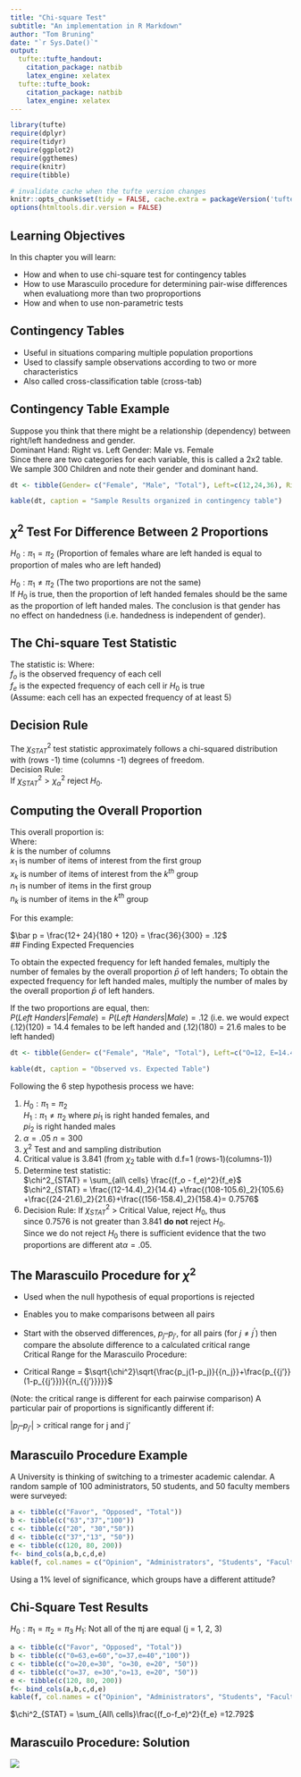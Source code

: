 ```yaml
---
title: "Chi-square Test"
subtitle: "An implementation in R Markdown"
author: "Tom Bruning"
date: "`r Sys.Date()`"
output:
  tufte::tufte_handout:
    citation_package: natbib
    latex_engine: xelatex
  tufte::tufte_book:
    citation_package: natbib
    latex_engine: xelatex
---
```


```r
library(tufte)
require(dplyr)
require(tidyr)
require(ggplot2)
require(ggthemes)
require(knitr)
require(tibble)

# invalidate cache when the tufte version changes
knitr::opts_chunk$set(tidy = FALSE, cache.extra = packageVersion('tufte'))
options(htmltools.dir.version = FALSE)
```



## Learning Objectives  

In this chapter you will learn:  

* How and when to use chi-square test for contingency tables   
* How to use Marascuilo procedure for determining pair-wise differences when evaluationg more than two proproportions   
* How and when to use non-parametric tests  

## Contingency Tables   

* Useful in situations comparing multiple population proportions   
* Used to classify sample observations according to two or more characteristics   
* Also called cross-classification table (cross-tab)   

## Contingency Table Example   

Suppose you think that there might be a relationship (dependency) between right/left handedness and gender.  
Dominant Hand: Right vs. Left 
Gender: Male vs. Female  
Since there are two categories for each variable, this is called a 2x2 table.  
We sample 300 Children and note their gender and dominant hand.
```r

dt <- tibble(Gender= c("Female", "Male", "Total"), Left=c(12,24,36), Right=c(108,156,264), Total=c(120,180,300))

kable(dt, caption = "Sample Results organized in contingency table")

```

## $\chi^2$ Test For Difference Between 2 Proportions  

$H_0:\pi_1 = \pi_2$ (Proportion of females whare are left handed is equal to proportion of males who are left handed)  

$H_0:\pi_1 \ne \pi_2$  (The two proportions are not the same)  
If $H_0$ is true, then the proportion of left handed females should be the same as the proportion of left handed males.  The conclusion is that gender has no effect on handedness (i.e. handedness is independent of gender).  

## The Chi-square Test Statistic  

The statistic is:
\begin{equation}
\chi^2_{STAT} = \sum_{all\ cells} \frac{(f_o - f_e)^2}{f_e}
\end{equation}
Where:  
$f_o$ is the observed frequency of each cell    
$f_e$ is the expected frequency of each cell ir $H_0$ is true    
(Assume: each cell has an expected frequency of at least 5)  

## Decision Rule   
The $\chi_{STAT}^2$ test statistic approximately follows a  chi-squared distribution with (rows -1) time (columns -1) degrees of freedom.   
Decision Rule:  
If $\chi_{STAT}^2 > \chi_\alpha^2$ reject $H_0$.   

## Computing the Overall Proportion   
This overall proportion is:  
\begin{equation}
\bar p = \frac{x_1 + ... + x_k}{n_1 + ... + n_k}
\end{equation}
Where:  
$k$ is the number of columns   
$x_1$ is number of items of interest from the first group  
$x_k$ is number of items of interest from the $k^{th}$ group   
$n_1$ is number of items in the first group  
$n_k$ is number of items in the $k^{th}$ group   

For this example:  

$\bar p = \frac{12+ 24}{180 + 120} = \frac{36}{300} = .12$  
## Finding Expected Frequencies   

To obtain the expected frequency for left handed females, multiply the number of females by the overall proportion $\bar p$ of left handers; To obtain the expected frequency for left handed males, multiply the number of males by the overall proportion $\bar p$ of left handers.


If the two proportions are equal, then:  
$P(Left\ Handers | Female) = P(Left\ Handers | Male) = .12$ (i.e. we would expect (.12)(120) = 14.4 females to be left handed and (.12)(180) = 21.6 males to be left handed)  
```r

dt <- tibble(Gender= c("Female", "Male", "Total"), Left=c("O=12, E=14.4","O=24, E=21.6",36), Right=c("O=108, E=105.6","O=156, E=158.4",264), Total=c(120,180,300))

kable(dt, caption = "Observed vs. Expected Table")

```

Following the 6 step hypothesis process we have:  

1.  $H_0: \pi_1 = \pi_2$     
$H_1: \pi_1 \ne  \pi_2$  where
    $pi_1$ is right handed females, and   
    $pi_2$ is right handed males   
2. $\alpha=.05$
  $n=300$  
3. $\chi^2$ Test and and sampling distribution   
4. Critical value is 3.841 (from $\chi_2$ table with d.f=1 (rows-1)(columns-1))  
4. Determine test statistic:  
  $\chi^2_{STAT} = \sum_{all\ cells} \frac{(f_o - f_e)^2}{f_e}$   
  $\chi^2_{STAT} = \frac{(12-14.4)_2}{14.4} +\frac{(108-105.6)_2}{105.6} +\frac{(24-21.6)_2}{21.6}+\frac{(156-158.4)_2}{158.4}= 0.7576$  
5. Decision Rule: If $\chi^2_{STAT}$ > Critical Value, reject $H_0$, thus   
  since 0.7576 is not greater than 3.841 **do not** reject $H_0$.    
  Since we do not reject $H_0$ there is sufficient evidence that the two proportions are different at$\alpha=.05$.  
    



## The Marascuilo Procedure for $\chi^2$

- Used when the null hypothesis of equal proportions is rejected  
- Enables you to make comparisons between all pairs
- Start with the observed differences, $p_j  – p_{j’}$, for all pairs (for $j \ne j^’$) then compare the absolute difference to a calculated critical range  
Critical Range for the Marascuilo Procedure:  

- Critical Range = $\sqrt{\chi^2}\sqrt{\frac{p_j(1-p_j)}{{n_j}}+\frac{p_{{j’}}(1-p_{{j’}})}{{n_{{j’}}}}}$


(Note:  the critical range is different for each pairwise comparison)
A particular pair of proportions is significantly different if:  


$| p_j  – p_{{j’}}|$  >  critical range for j and j’

## Marascuilo Procedure Example
A University is thinking of switching to a trimester academic calendar. A random sample of 100 administrators, 50 students, and 50 faculty members were surveyed:

```r

a <- tibble(c("Favor", "Opposed", "Total"))
b <- tibble(c("63","37","100"))
c <- tibble(c("20", "30","50"))
d <- tibble(c("37","13", "50"))
e <- tibble(c(120, 80, 200))
f<- bind_cols(a,b,c,d,e)
kable(f, col.names = c("Opinion", "Administrators", "Students", "Faculty", "Total"))
```


Using a 1% level of significance, which groups have a  different attitude?

## Chi-Square Test Results

$H_0: \pi_1 = \pi_2 = \pi_3$
$H_1$: Not all of the πj are equal (j = 1, 2, 3)

```r

a <- tibble(c("Favor", "Opposed", "Total"))
b <- tibble(c("0=63,e=60","o=37,e=40","100"))
c <- tibble(c("o=20,e=30", "o=30, e=20", "50"))
d <- tibble(c("o=37, e=30","o=13, e=20", "50"))
e <- tibble(c(120, 80, 200))
f<- bind_cols(a,b,c,d,e)
kable(f, col.names = c("Opinion", "Administrators", "Students", "Faculty", "Total"))
```




$\chi^2_{STAT} = \sum_{All\ cells}\frac{(f_o-f_e)^2}{f_e} =12.792$



## Marascuilo Procedure: Solution

![](./images/excel.jpg)

